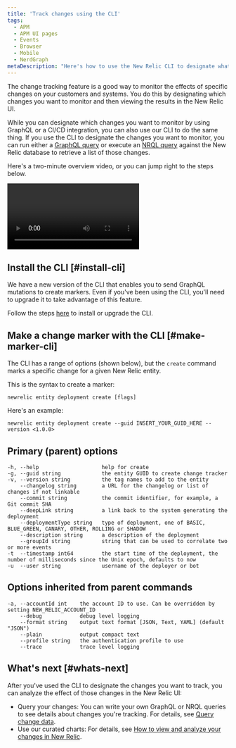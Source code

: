 ```yaml
---
title: 'Track changes using the CLI'
tags:
  - APM
  - APM UI pages
  - Events
  - Browser
  - Mobile
  - NerdGraph
metaDescription: "Here's how to use the New Relic CLI to designate what you want to capture with change tracking."
---
```


The change tracking feature is a good way to monitor the effects of specific changes on your customers and systems. You do this by designating which changes you want to monitor and then viewing the results in the New Relic UI.

While you can designate which changes you want to monitor by using GraphQL or a CI/CD integration, you can also use our CLI to do the same thing. If you use the CLI to designate the changes you want to monitor, you can run either a [GraphQL query](#list-with-graphql) or execute an [NRQL query](/docs/change-tracking/change-tracking-graphql#key-signals) against the New Relic database to retrieve a list of those changes.

Here's a two-minute overview video, or you can jump right to the steps below.

<Video
  type="youtube"
  id="S0WuLnjCzes"
/>

## Install the CLI [#install-cli]

We have a new version of the CLI that enables you to send GraphQL mutations to create markers.
Even if you've been using the CLI, you'll need to upgrade it to take advantage of this feature.

Follow the steps [here](https://github.com/newrelic/newrelic-cli#installation--upgrades) to install or upgrade the CLI.

## Make a change marker with the CLI [#make-marker-cli]

The CLI has a range of options (shown below), but the `create` command marks a specific change  for a given New Relic entity.

This is the syntax to create a marker:

```
newrelic entity deployment create [flags]
```

Here's an example:

```
newrelic entity deployment create --guid INSERT_YOUR_GUID_HERE --version <1.0.0>
```

## Primary (parent) options

```
-h, --help                    help for create
-g, --guid string             the entity GUID to create change tracker
-v, --version string          the tag names to add to the entity
    --changelog string        a URL for the changelog or list of changes if not linkable
    --commit string           the commit identifier, for example, a Git commit SHA
    --deepLink string         a link back to the system generating the deployment
    --deploymentType string   type of deployment, one of BASIC, BLUE_GREEN, CANARY, OTHER, ROLLING or SHADOW
    --description string      a description of the deployment
    --groupId string          string that can be used to correlate two or more events
-t  --timestamp int64         the start time of the deployment, the number of milliseconds since the Unix epoch, defaults to now
-u  --user string             username of the deployer or bot
```

## Options inherited from parent commands

```
-a, --accountId int    the account ID to use. Can be overridden by setting NEW_RELIC_ACCOUNT_ID
    --debug            debug level logging
    --format string    output text format [JSON, Text, YAML] (default "JSON")
    --plain            output compact text
    --profile string   the authentication profile to use
    --trace            trace level logging
```

## What's next [#whats-next]

After you've used the CLI to designate the changes you want to track, you can analyze the effect of those changes in the New Relic UI:

* Query your changes: You can write your own GraphQL or NRQL queries to see details about changes you're tracking. For details, see [Query change data](/docs/change-tracking/change-tracking-view-analyze/#query-deployments).
* Use our curated charts: For details, see [How to view and analyze your changes in New Relic](/docs/change-tracking/change-tracking-view-analyze).
